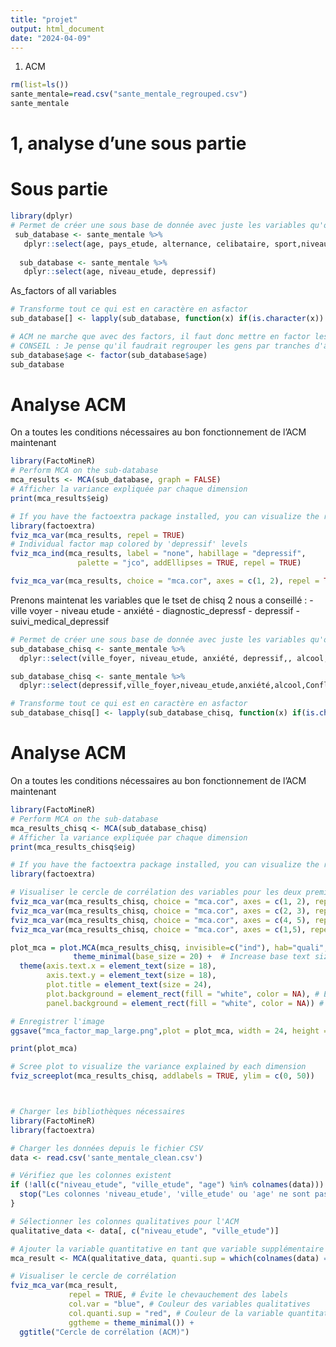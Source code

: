 ```yaml
---
title: "projet"
output: html_document
date: "2024-04-09"
---
```



1) ACM

```r
rm(list=ls())
sante_mentale=read.csv("sante_mentale_regrouped.csv")
sante_mentale
```

# 1, analyse d'une sous partie
# Sous partie

```r
library(dplyr)
# Permet de créer une sous base de donnée avec juste les variables qu'on veut
 sub_database <- sante_mentale %>% 
   dplyr::select(age, pays_etude, alternance, celibataire, sport,niveau_etude, depressif,anxiété)
 
  sub_database <- sante_mentale %>% 
   dplyr::select(age, niveau_etude, depressif)

```


As_factors of all variables
```r
# Transforme tout ce qui est en caractère en asfactor
sub_database[] <- lapply(sub_database, function(x) if(is.character(x)) factor(x) else x)

# ACM ne marche que avec des factors, il faut donc mettre en factor les âges aussi
# CONSEIL : Je pense qu'il faudrait regrouper les gens par tranches d'âge aussi
sub_database$age <- factor(sub_database$age)
sub_database
```

# Analyse ACM
On a toutes les conditions nécessaires au bon fonctionnement de l'ACM maintenant
```r
library(FactoMineR)
# Perform MCA on the sub-database
mca_results <- MCA(sub_database, graph = FALSE)
# Afficher la variance expliquée par chaque dimension
print(mca_results$eig)
```

```r
# If you have the factoextra package installed, you can visualize the results:
library(factoextra)
fviz_mca_var(mca_results, repel = TRUE)
# Individual factor map colored by 'depressif' levels
fviz_mca_ind(mca_results, label = "none", habillage = "depressif", 
               palette = "jco", addEllipses = TRUE, repel = TRUE)

fviz_mca_var(mca_results, choice = "mca.cor", axes = c(1, 2), repel = TRUE)
```


Prenons maintenat les variables que le tset de chisq 2 nous a conseillé : 
- ville voyer
- niveau etude
- anxiété
- diagnostic_depressf
- depressif
- suivi_medical_depressif
```r
# Permet de créer une sous base de donnée avec juste les variables qu'on veut
sub_database_chisq <- sante_mentale %>% 
  dplyr::select(ville_foyer, niveau_etude, anxiété, depressif,, alcool, Conflits.Familiaux, tiers_temps )

sub_database_chisq <- sante_mentale %>% 
  dplyr::select(depressif,ville_foyer,niveau_etude,anxiété,alcool,Conflits.Familiaux,tiers_temps,alcool,vie_sociale,Travail_domicile)

# Transforme tout ce qui est en caractère en asfactor
sub_database_chisq[] <- lapply(sub_database_chisq, function(x) if(is.character(x)) factor(x) else x)
```


# Analyse ACM
On a toutes les conditions nécessaires au bon fonctionnement de l'ACM maintenant
```r
library(FactoMineR)
# Perform MCA on the sub-database
mca_results_chisq <- MCA(sub_database_chisq)
# Afficher la variance expliquée par chaque dimension
print(mca_results_chisq$eig)
```

```r
# If you have the factoextra package installed, you can visualize the results:
library(factoextra)

# Visualiser le cercle de corrélation des variables pour les deux premières dimensions
fviz_mca_var(mca_results_chisq, choice = "mca.cor", axes = c(1, 2), repel = TRUE)
fviz_mca_var(mca_results_chisq, choice = "mca.cor", axes = c(2, 3), repel = TRUE)
fviz_mca_var(mca_results_chisq, choice = "mca.cor", axes = c(4, 5), repel = TRUE)
fviz_mca_var(mca_results_chisq, choice = "mca.cor", axes = c(1,5), repel = TRUE)

plot_mca = plot.MCA(mca_results_chisq, invisible=c("ind"), hab="quali", palette=palette(c("blue","orange","darkgreen")),repel = TRUE) +
              theme_minimal(base_size = 20) +  # Increase base text size
  theme(axis.text.x = element_text(size = 18), 
        axis.text.y = element_text(size = 18),
        plot.title = element_text(size = 24),
        plot.background = element_rect(fill = "white", color = NA), # Ensure white background
        panel.background = element_rect(fill = "white", color = NA)) # Ensure panel background is white

# Enregistrer l'image
ggsave("mca_factor_map_large.png",plot = plot_mca, width = 24, height = 16, dpi = 300)

print(plot_mca)
```
```r
# Scree plot to visualize the variance explained by each dimension
fviz_screeplot(mca_results_chisq, addlabels = TRUE, ylim = c(0, 50))

```
```r

```
```r

```


```r
# Charger les bibliothèques nécessaires
library(FactoMineR)
library(factoextra)

# Charger les données depuis le fichier CSV
data <- read.csv('sante_mentale_clean.csv')

# Vérifiez que les colonnes existent
if (!all(c("niveau_etude", "ville_etude", "age") %in% colnames(data))) {
  stop("Les colonnes 'niveau_etude', 'ville_etude' ou 'age' ne sont pas présentes dans le fichier CSV.")
}

# Sélectionner les colonnes qualitatives pour l'ACM
qualitative_data <- data[, c("niveau_etude", "ville_etude")]

# Ajouter la variable quantitative en tant que variable supplémentaire
mca_result <- MCA(qualitative_data, quanti.sup = which(colnames(data) == "age"), graph = FALSE)

# Visualiser le cercle de corrélation
fviz_mca_var(mca_result, 
             repel = TRUE, # Évite le chevauchement des labels
             col.var = "blue", # Couleur des variables qualitatives
             col.quanti.sup = "red", # Couleur de la variable quantitative supplémentaire
             ggtheme = theme_minimal()) +
  ggtitle("Cercle de corrélation (ACM)")

```

